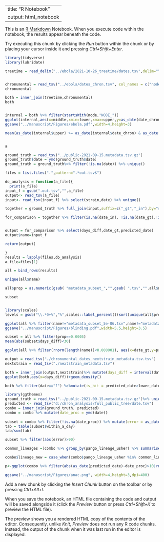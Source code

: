 
---
title: "R Notebook"
output: html_notebook
---

This is an [R Markdown](http://rmarkdown.rstudio.com) Notebook. When you execute code within the notebook, the results appear beneath the code. 

Try executing this chunk by clicking the *Run* button within the chunk or by placing your cursor inside it and pressing *Ctrl+Shift+Enter*. 

```r
library(tidyverse)
library(lubridate)


```

```r

    
treetime = read_delim("../ebola/2021-10-26_treetime/dates.tsv",delim="\t", ,skip=1)%>% rename(node=`#node`) %>% mutate(lower = date_decimal(as.numeric(`lower bound`)),upper = date_decimal(as.numeric(`upper bound`)),middle = date_decimal(as.numeric(`numeric date`)))


chronumental = read_tsv("../ebola/dates_chron.tsv", col_names = c("node","date_chron"))
chronumental

both = inner_join(treetime,chronumental)
both


internal = both %>% filter(startsWith(node,"NODE_"))
ggplot(internal,aes(x=middle,xmin=lower,xmax=upper,y=as_date(date_chron)))+geom_errorbarh(color="gray")+geom_point(size=0.5) +theme_bw()+labs(x="TreeTime date (and 90% CI)",y="Chronumental date")
ggsave("../manuscript/Figures/ebola.pdf",width=4,height=3)

mean(as_date(internal$upper) >= as_date(internal$date_chron) & as_date(internal$lower)<= as_date(internal$date_chron),na.rm=TRUE)



```
```r
a
```

```r

ground_truth = read_tsv("../public-2021-09-15.metadata.tsv.gz")
ground_truth$date = ymd(ground_truth$date)
ground_truth = ground_truth%>% filter(!is.na(date)) %>% unique()

files = list.files(".",pattern=".*out.tsv$")

do_analysis = function(a_file){
  print(a_file)
input_f = gsub(".out.tsv","",a_file)
output<- read_tsv(a_file)
input<- read_tsv(input_f) %>% select(strain,date) %>% unique()

together = ground_truth %>% full_join(input,suffix=c("_gt","_in"),by="strain") %>% full_join(output,suffix=c("","_out"))

for_comparison = together %>% filter(is.na(date_in), !is.na(date_gt),!is.na(predicted_date)) %>% mutate(days_diff = interval(date_gt,predicted_date)/days(1))


output = for_comparison %>% select(days_diff,date_gt,predicted_date)
output$name=input_f

return(output)

}
results = lapply(files,do_analysis)
a_file=files[1]


```
```r
all = bind_rows(results) 

unique(all$name)
```
```r
all$prop = as.numeric(gsub( "metadata_subset_","",gsub( ".tsv","",all$name)))
```


```r
subset


library(scales)
levels = gsub("\\.*0+%","%",scales::label_percent()(sort(unique(all$prop))))

ggplot(all %>% filter(name!="metadata_subset_5e-06.tsv",name!="metadata_subset_5e-05.tsv",name!="metadata_subset_0.01.tsv"),aes(x=days_diff,color=factor(gsub("\\.*0+%","%",scales::label_percent()(prop)),levels =levels))) + geom_density(bw=2,n=3000)+coord_cartesian(xlim=c(-60,60))+theme_bw()+scale_color_viridis_d(option="turbo")+labs(color="Metadata retained",x="Prediction error / days",y="Density")
ggsave("../manuscript/Figures/blinding.pdf",width=5.5,height=3.5)
```
```r
subset = all %>% filter(prop==0.0005) 
mean(abs(subset$days_diff)<30)
```


```r
ggplot(all %>% filter(rnorm(length(name))<0.000001), aes(x=date_gt,y=predicted_date)) +geom_point(alpha=0.1)+coord_fixed()+facet_wrap(~name)
```

```r
output = read_tsv("./chronumental_dates_nextstrain_metadata.tsv.tsv")
nextstrain = read_tsv("./nextstrain_metadata.tsv")

both = inner_join(output,nextstrain)%>% mutate(days_diff = interval(date,predicted_date)/days(1))
ggplot(both,aes(x=days_diff))+geom_density()

both %>% filter(date=="?") %>%mutate(is_hit = predicted_date>lower_date & upper_date>predicted_date) %>% group_by(is_hit) %>% summarise(n=n())


```

```r
library(ggthemes)
ground_truth = read_tsv("../public-2021-09-15.metadata.tsv.gz")%>% unique()
predicted <- read_tsv("d:/chron_analysis/full_public_tree/date.tsv")
combo = inner_join(ground_truth, predicted)
combo = combo %>% mutate(date_proc = ymd(date))
 
subset = combo %>% filter(!is.na(date_proc)) %>% mutate(error = as_date(predicted_date)-date_proc) %>% mutate(within_a_day=abs(error)<8)
tab = table(subset$within_a_day)
tab/sum(tab)

subset %>% filter(abs(error)>90)

common_lineages =(combo %>% group_by(pango_lineage_usher) %>% summarise(n=n()) %>% arrange(-n))$pango_lineage_usher[1:7]

combo$lineage_new = case_when(combo$pango_lineage_usher %in% common_lineages~combo$pango_lineage_usher,TRUE ~ "Other" )

p<-ggplot(combo %>% filter(abs(as_date(predicted_date)-date_proc)>10|rnorm(nrow(combo))>0.99),aes(x=date_proc,y=as_date(predicted_date),color=lineage_new))+geom_point(size=0.1)+scale_color_manual(values=c(tableau_color_pal()(7),"gray")) +theme_bw()+labs(x="Date from metadata",y="Predicted date (Chronumental)",color="Lineage")

ggsave("../manuscript/Figures/anac.png", width=4,height=3,dpi=400)


```

Add a new chunk by clicking the *Insert Chunk* button on the toolbar or by pressing *Ctrl+Alt+I*.

When you save the notebook, an HTML file containing the code and output will be saved alongside it (click the *Preview* button or press *Ctrl+Shift+K* to preview the HTML file).

The preview shows you a rendered HTML copy of the contents of the editor. Consequently, unlike *Knit*, *Preview* does not run any R code chunks. Instead, the output of the chunk when it was last run in the editor is displayed.
